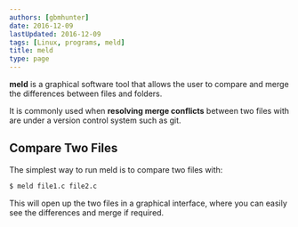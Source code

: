 ```yaml
---
authors: [gbmhunter]
date: 2016-12-09
lastUpdated: 2016-12-09
tags: [Linux, programs, meld]
title: meld
type: page
---
```


<WarningIsNotes />

**meld** is a graphical software tool that allows the user to compare and merge the differences between files and folders.

It is commonly used when **resolving merge conflicts** between two files with are under a version control system such as git.

## Compare Two Files

The simplest way to run meld is to compare two files with:

```sh   
$ meld file1.c file2.c
```

This will open up the two files in a graphical interface, where you can easily see the differences and merge if required.
